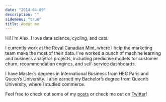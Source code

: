 ```yaml
---
date: "2014-04-09"
description: ""
sidemenu: "true"
title: About me
---
```


Hi! I'm Alex. I love data science, cycling, and cats.

I currently work at the [Royal Canadian Mint](https://www.mint.ca/), where I help the marketing team make the most of their data. I've worked a bunch of machine learning and business analytics projects, including predictive models for customer churn, recommendation engines, and self-service dashboards.

I have Master's degrees in International Business from HEC Paris and Queen's University. I also earned my Bachelor's degree from Queen's University, where I studied commerce.

Feel free to check out some of my [posts](/post/) or check me out on [Twitter](https://twitter.com/alexcookson)!